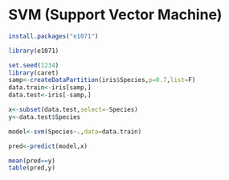# SVM (Support Vector Machine)

```{r}
install.packages("e1071")
```

```{r}
library(e1071)
```

```{r}
set.seed(1234)
library(caret)
samp<-createDataPartition(iris$Species,p=0.7,list=F)
data.train<-iris[samp,]
data.test<-iris[-samp,]
```

```{r}
x<-subset(data.test,select=-Species)
y<-data.test$Species
```

```{r}
model<-svm(Species~.,data=data.train)
```

```{r}
pred<-predict(model,x)
```

```{r}
mean(pred==y)
table(pred,y)
```
